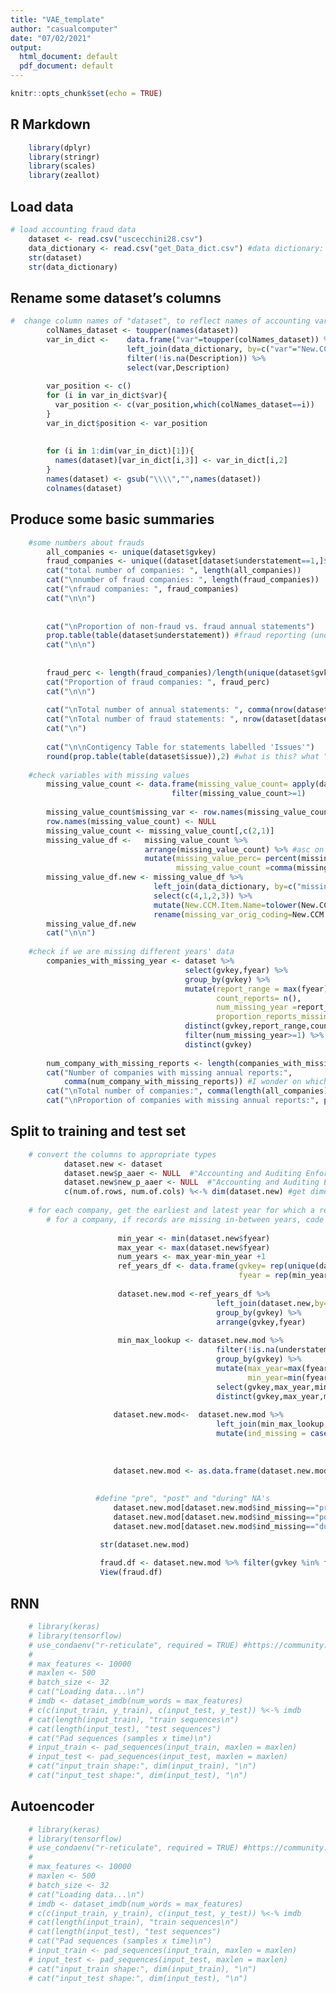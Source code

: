 ```yaml
---
title: "VAE_template"
author: "casualcomputer"
date: "07/02/2021"
output:
  html_document: default
  pdf_document: default
---
```


```r
knitr::opts_chunk$set(echo = TRUE)
```

## R Markdown


```r
    library(dplyr)
    library(stringr)
    library(scales)
    library(zeallot)
```

## Load data

```r
# load accounting fraud data     
    dataset <- read.csv("uscecchini28.csv")
    data_dictionary <- read.csv("get_Data_dict.csv") #data dictionary: http://www.crsp.org/products/documentation/annual-data-industrial
    str(dataset)
    str(data_dictionary)
```


## Rename some dataset's columns 
```r
#  change column names of "dataset", to reflect names of accounting variables
        colNames_dataset <- toupper(names(dataset))
        var_in_dict <-    data.frame("var"=toupper(colNames_dataset)) %>% 
                          left_join(data_dictionary, by=c("var"="New.CCM.Item.Name")) %>% 
                          filter(!is.na(Description)) %>% 
                          select(var,Description)  
        
        var_position <- c()
        for (i in var_in_dict$var){
          var_position <- c(var_position,which(colNames_dataset==i))
        }
        var_in_dict$position <- var_position
    
        
        for (i in 1:dim(var_in_dict)[1]){
          names(dataset)[var_in_dict[i,3]] <- var_in_dict[i,2]
        }
        names(dataset) <- gsub("\\\\","",names(dataset))
        colnames(dataset)
```

## Produce some basic summaries
```r
    #some numbers about frauds
        all_companies <- unique(dataset$gvkey)
        fraud_companies <- unique((dataset[dataset$understatement==1,]$gvkey))
        cat("total number of companies: ", length(all_companies))
        cat("\nnumber of fraud companies: ", length(fraud_companies))
        cat("\nfraud companies: ", fraud_companies)
        cat("\n\n")
        
        
        cat("\nProportion of non-fraud vs. fraud annual statements")
        prop.table(table(dataset$understatement)) #fraud reporting (understatement=1) /all reporting
        cat("\n\n")
        
        
        fraud_perc <- length(fraud_companies)/length(unique(dataset$gvkey)) #num. fraud companies/ all companies
        cat("Proportion of fraud companies: ", fraud_perc)
        cat("\n\n")
        
        cat("\nTotal number of annual statements: ", comma(nrow(dataset)))
        cat("\nTotal number of fraud statements: ", nrow(dataset[dataset$understatement==1,]))
        cat("\n")
        
        cat("\n\nContigency Table for statements labelled 'Issues'")
        round(prop.table(table(dataset$issue)),2) #what is this? what "issue" are we talking about?
    
    #check variables with missing values
        missing_value_count <- data.frame(missing_value_count= apply(dataset, 2, function(x){sum(is.na(x))})) %>% 
                                    filter(missing_value_count>=1)  
          
        missing_value_count$missing_var <- row.names(missing_value_count)
        row.names(missing_value_count) <- NULL
        missing_value_count <- missing_value_count[,c(2,1)]
        missing_value_df <-   missing_value_count %>% 
                              arrange(missing_value_count) %>% #asc on number of missing values
                              mutate(missing_value_perc= percent(missing_value_count/nrow(dataset)),
                                     missing_value_count =comma(missing_value_count))
        missing_value_df.new <- missing_value_df %>% 
                                left_join(data_dictionary, by=c("missing_var"= "Description")) %>% 
                                select(c(4,1,2,3)) %>% 
                                mutate(New.CCM.Item.Name=tolower(New.CCM.Item.Name)) %>% 
                                rename(missing_var_orig_coding=New.CCM.Item.Name)
        missing_value_df.new
        cat("\n\n")
    
    #check if we are missing different years' data
        companies_with_missing_year <- dataset %>% 
                                       select(gvkey,fyear) %>% 
                                       group_by(gvkey) %>%
                                       mutate(report_range = max(fyear)-min(fyear)+1,
                                              count_reports= n(),
                                              num_missing_year =report_range - count_reports,
                                              proportion_reports_missing =num_missing_year/report_range) %>% 
                                       distinct(gvkey,report_range,count_reports,num_missing_year,proportion_reports_missing) %>% 
                                       filter(num_missing_year>=1) %>% #get companies that have missed annual reports
                                       distinct(gvkey)
          
        num_company_with_missing_reports <- length(companies_with_missing_year$gvkey)
        cat("Number of companies with missing annual reports:", 
            comma(num_company_with_missing_reports)) #I wonder on which exchange most of these companies are listed
        cat("\nTotal number of companies:", comma(length(all_companies)))       
        cat("\nProportion of companies with missing annual reports:", percent(num_company_with_missing_reports/length(all_companies)))   
```


## Split to training and test set 
```r
    # convert the columns to appropriate types 
            dataset.new <- dataset
            dataset.new$p_aaer <- NULL  #"Accounting and Auditing Enforcement Releases" usually come after allegations
            dataset.new$new_p_aaer <- NULL  #"Accounting and Auditing Enforcement Releases" usually come after allegations
            c(num.of.rows, num.of.cols) %<-% dim(dataset.new) #get dimensions of the data frame
        
    # for each company, get the earliest and latest year for which a record was available. 
        # for a company, if records are missing in-between years, code missing records with "1111"
 
                        min_year <- min(dataset.new$fyear)
                        max_year <- max(dataset.new$fyear)
                        num_years <- max_year-min_year +1
                        ref_years_df <- data.frame(gvkey= rep(unique(dataset.new$gvkey),each=num_years),
                                                   fyear = rep(min_year:max_year, times=length(unique(dataset.new$gvkey))))
                        
                        dataset.new.mod <-ref_years_df %>% 
                                              left_join(dataset.new,by=c("gvkey"="gvkey","fyear"= "fyear")) %>% 
                                              group_by(gvkey) %>% 
                                              arrange(gvkey,fyear)
                        
                        min_max_lookup <- dataset.new.mod %>% 
                                              filter(!is.na(understatement)) %>% 
                                              group_by(gvkey) %>% 
                                              mutate(max_year=max(fyear),
                                                     min_year=min(fyear)) %>% 
                                              select(gvkey,max_year,min_year) %>% 
                                              distinct(gvkey,max_year,min_year)
                        
                       dataset.new.mod<-  dataset.new.mod %>% 
                                              left_join(min_max_lookup,by=c("gvkey"="gvkey")) %>% 
                                              mutate(ind_missing = case_when(fyear <min_year~"pre", 
                                                                             fyear >max_year~ "post",
                                                                             fyear>min_year&fyear<max_year~"during",
                                                                             TRUE~"N/A"))
                       dataset.new.mod <- as.data.frame(dataset.new.mod)
                  
                  
                   #define "pre", "post" and "during" NA's 
                       dataset.new.mod[dataset.new.mod$ind_missing=="pre",3:49] <- -100000000000
                       dataset.new.mod[dataset.new.mod$ind_missing=="post",3:49] <- 100000000000 #-666666666666
                       dataset.new.mod[dataset.new.mod$ind_missing=="during",3:49] <- 100000000000

                    str(dataset.new.mod)
                    
                    fraud.df <- dataset.new.mod %>% filter(gvkey %in% fraud_companies)
                    View(fraud.df)
```

## RNN 
```r
    
    # library(keras)
    # library(tensorflow)
    # use_condaenv("r-reticulate", required = TRUE) #https://community.rstudio.com/t/error-installation-of-tensorflow-not-found-in-rstudio/67200/2
    # 
    # max_features <- 10000
    # maxlen <- 500
    # batch_size <- 32
    # cat("Loading data...\n")
    # imdb <- dataset_imdb(num_words = max_features)
    # c(c(input_train, y_train), c(input_test, y_test)) %<-% imdb
    # cat(length(input_train), "train sequences\n")
    # cat(length(input_test), "test sequences")
    # cat("Pad sequences (samples x time)\n")
    # input_train <- pad_sequences(input_train, maxlen = maxlen)
    # input_test <- pad_sequences(input_test, maxlen = maxlen)
    # cat("input_train shape:", dim(input_train), "\n")
    # cat("input_test shape:", dim(input_test), "\n")
```


## Autoencoder 
```r
    
    # library(keras)
    # library(tensorflow)
    # use_condaenv("r-reticulate", required = TRUE) #https://community.rstudio.com/t/error-installation-of-tensorflow-not-found-in-rstudio/67200/2
    # 
    # max_features <- 10000
    # maxlen <- 500
    # batch_size <- 32
    # cat("Loading data...\n")
    # imdb <- dataset_imdb(num_words = max_features)
    # c(c(input_train, y_train), c(input_test, y_test)) %<-% imdb
    # cat(length(input_train), "train sequences\n")
    # cat(length(input_test), "test sequences")
    # cat("Pad sequences (samples x time)\n")
    # input_train <- pad_sequences(input_train, maxlen = maxlen)
    # input_test <- pad_sequences(input_test, maxlen = maxlen)
    # cat("input_train shape:", dim(input_train), "\n")
    # cat("input_test shape:", dim(input_test), "\n")
```